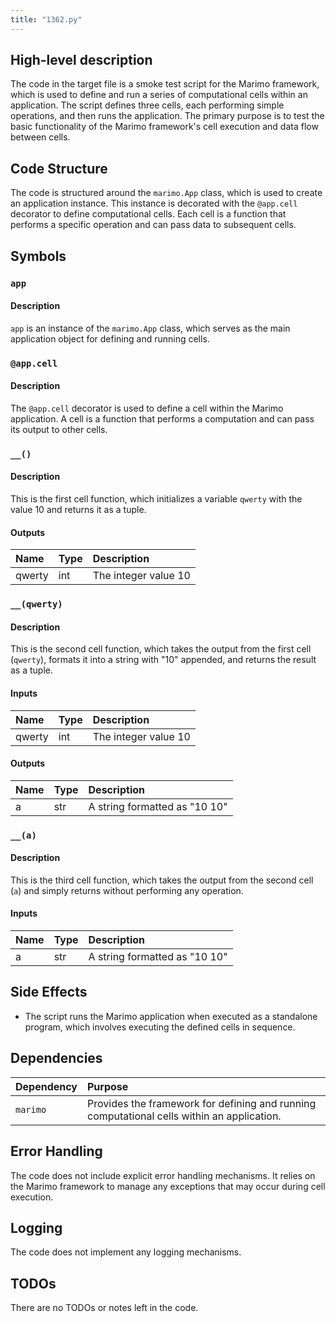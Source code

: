 ```yaml
---
title: "1362.py"
---
```


## High-level description
The code in the target file is a smoke test script for the Marimo framework, which is used to define and run a series of computational cells within an application. The script defines three cells, each performing simple operations, and then runs the application. The primary purpose is to test the basic functionality of the Marimo framework's cell execution and data flow between cells.

## Code Structure
The code is structured around the `marimo.App` class, which is used to create an application instance. This instance is decorated with the `@app.cell` decorator to define computational cells. Each cell is a function that performs a specific operation and can pass data to subsequent cells.

## Symbols

### `app`
#### Description
`app` is an instance of the `marimo.App` class, which serves as the main application object for defining and running cells.

### `@app.cell`
#### Description
The `@app.cell` decorator is used to define a cell within the Marimo application. A cell is a function that performs a computation and can pass its output to other cells.

### `__()`
#### Description
This is the first cell function, which initializes a variable `qwerty` with the value 10 and returns it as a tuple.

#### Outputs
| Name   | Type | Description          |
|:-------|:-----|:---------------------|
| qwerty | int  | The integer value 10 |

### `__(qwerty)`
#### Description
This is the second cell function, which takes the output from the first cell (`qwerty`), formats it into a string with "10" appended, and returns the result as a tuple.

#### Inputs
| Name   | Type | Description          |
|:-------|:-----|:---------------------|
| qwerty | int  | The integer value 10 |

#### Outputs
| Name | Type | Description                |
|:-----|:-----|:---------------------------|
| a    | str  | A string formatted as "10 10" |

### `__(a)`
#### Description
This is the third cell function, which takes the output from the second cell (`a`) and simply returns without performing any operation.

#### Inputs
| Name | Type | Description                |
|:-----|:-----|:---------------------------|
| a    | str  | A string formatted as "10 10" |

## Side Effects
- The script runs the Marimo application when executed as a standalone program, which involves executing the defined cells in sequence.

## Dependencies
| Dependency | Purpose                          |
|:-----------|:---------------------------------|
| `marimo`   | Provides the framework for defining and running computational cells within an application. |

## Error Handling
The code does not include explicit error handling mechanisms. It relies on the Marimo framework to manage any exceptions that may occur during cell execution.

## Logging
The code does not implement any logging mechanisms.

## TODOs
There are no TODOs or notes left in the code.